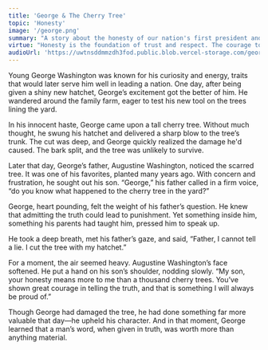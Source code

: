 ```yaml
---
title: 'George & The Cherry Tree'
topic: 'Honesty'
image: '/george.png'
summary: "A story about the honesty of our nation's first president and the importance of character."
virtue: "Honesty is the foundation of trust and respect. The courage to tell the truth, even when it is difficult, is a virtue that defines one’s character."
audioUrl: 'https://uwtnsddmmzdh3fod.public.blob.vercel-storage.com/george-washington-and-the-cherry-tree-gZZYCC3xfRxkiILnX3rJEjTKXEsID4.mp3'
---
```

Young George Washington was known for his curiosity and energy, traits that would later serve him well in leading a nation. One day, after being given a shiny new hatchet, George’s excitement got the better of him. He wandered around the family farm, eager to test his new tool on the trees lining the yard.

In his innocent haste, George came upon a tall cherry tree. Without much thought, he swung his hatchet and delivered a sharp blow to the tree’s trunk. The cut was deep, and George quickly realized the damage he'd caused. The bark split, and the tree was unlikely to survive.

Later that day, George’s father, Augustine Washington, noticed the scarred tree. It was one of his favorites, planted many years ago. With concern and frustration, he sought out his son. “George,” his father called in a firm voice, “do you know what happened to the cherry tree in the yard?”

George, heart pounding, felt the weight of his father’s question. He knew that admitting the truth could lead to punishment. Yet something inside him, something his parents had taught him, pressed him to speak up.

He took a deep breath, met his father’s gaze, and said, “Father, I cannot tell a lie. I cut the tree with my hatchet.”

For a moment, the air seemed heavy. Augustine Washington’s face softened. He put a hand on his son’s shoulder, nodding slowly. “My son, your honesty means more to me than a thousand cherry trees. You’ve shown great courage in telling the truth, and that is something I will always be proud of.”

Though George had damaged the tree, he had done something far more valuable that day—he upheld his character. And in that moment, George learned that a man’s word, when given in truth, was worth more than anything material.


